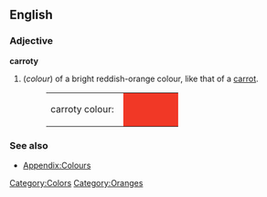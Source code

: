 ==English==

===Adjective===
'''carroty'''
#(''colour'') of a bright reddish-orange colour, like that of a [[carrot]].
#:<table><tr><td>carroty colour: &nbsp;</td><td bgcolor="#F13826" width="80">&nbsp; </td></tr></table>

===See also===
*[[Wiktionary_Appendix:Colours|Appendix:Colours]]

[[Category:Colors]]
[[Category:Oranges]]